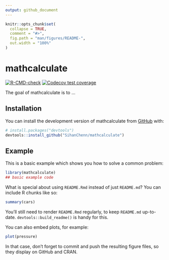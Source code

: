 ```yaml
---
output: github_document
---
```


<!-- README.md is generated from README.Rmd. Please edit that file -->

```r
knitr::opts_chunk$set(
  collapse = TRUE,
  comment = "#>",
  fig.path = "man/figures/README-",
  out.width = "100%"
)
```

# mathcalculate

<!-- badges: start -->
[![R-CMD-check](https://github.com/SihanChenn/mathcalculate/actions/workflows/R-CMD-check.yaml/badge.svg)](https://github.com/SihanChenn/mathcalculate/actions/workflows/R-CMD-check.yaml)
[![Codecov test coverage](https://codecov.io/gh/SihanChenn/mathcalculate/branch/main/graph/badge.svg)](https://app.codecov.io/gh/SihanChenn/mathcalculate?branch=main)
<!-- badges: end -->

The goal of mathcalculate is to ...

## Installation

You can install the development version of mathcalculate from [GitHub](https://github.com/) with:

``` r
# install.packages("devtools")
devtools::install_github("SihanChenn/mathcalculate")
```

## Example

This is a basic example which shows you how to solve a common problem:

```r
library(mathcalculate)
## basic example code
```

What is special about using `README.Rmd` instead of just `README.md`? You can include R chunks like so:

```r
summary(cars)
```

You'll still need to render `README.Rmd` regularly, to keep `README.md` up-to-date. `devtools::build_readme()` is handy for this.

You can also embed plots, for example:

```r
plot(pressure)
```

In that case, don't forget to commit and push the resulting figure files, so they display on GitHub and CRAN.
